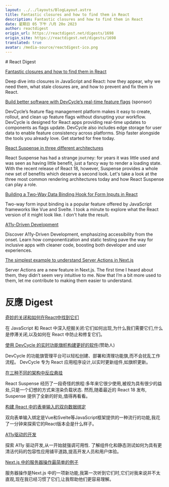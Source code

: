 ```yaml
---
layout: ../../layouts/BlogLayout.astro
title: Fantastic closures and how to find them in React
description: Fantastic closures and how to find them in React
date: 星期日 05 下午 八月 20o 2023
author: reactdigest
origin_url: https://reactdigest.net/digests/1698
origin_site: https://reactdigest.net/digests/1698
translated: true
avatar: /media-source/reactdigest-ico.png
---
```



<Reference client:only="react" title="Fantastic closures and how to find them in React" url="https://reactdigest.net/digests/1698" />

<Detail client:only="react">
	# React Digest

[Fantastic closures and how to find them in React](https://reactdigest.net/link/16240/a24eb3ef-556d-456e-a6a4-25de0a1cd63b/email)

Deep dive into closures in JavaScript and React: how they appear, why we need them, what stale closures are, and how to prevent and fix them in React.

[Build better software with DevCycle’s real-time feature flags](https://reactdigest.net/link/16241/a24eb3ef-556d-456e-a6a4-25de0a1cd63b/email) (sponsor)

DevCycle’s feature flag management platform makes it easy to create, rollout, and clean up feature flags without disrupting your workflow. DevCycle is designed for React apps providing real-time updates to components as flags update. DevCycle also includes edge storage for user data to enable feature consistency across platforms. Ship faster alongside the tools you already love. Get started for free today.

[React Suspense in three different architectures](https://reactdigest.net/link/16242/a24eb3ef-556d-456e-a6a4-25de0a1cd63b/email)

React Suspense has had a strange journey: for years it was little used and was seen as having little benefit, just a fancy way to render a loading state. With the recent release of React 18, however, Suspense provides a whole new set of benefits which deserve a second look. Let's take a look at the three most common rendering architectures today and how React Suspense can play a role.

[Building a Two-Way Data Binding Hook for Form Inputs in React](https://reactdigest.net/link/16243/a24eb3ef-556d-456e-a6a4-25de0a1cd63b/email)

Two-way form input binding is a popular feature offered by JavaScript frameworks like Vue and Svelte. I took a minute to explore what the React version of it might look like. I don't hate the result.

[A11y-Driven Development](https://reactdigest.net/link/16244/a24eb3ef-556d-456e-a6a4-25de0a1cd63b/email)

Discover A11y-Driven Development, emphasizing accessibility from the onset. Learn how componentization and static testing pave the way for inclusive apps with cleaner code, boosting both developer and user experiences.

[The simplest example to understand Server Actions in Next.js](https://reactdigest.net/link/16245/a24eb3ef-556d-456e-a6a4-25de0a1cd63b/email)

Server Actions are a new feature in Next.js. The first time I heard about them, they didn’t seem very intuitive to me. Now that I’m a bit more used to them, let me contribute to making them easier to understand.


</Detail>

# 反應 Digest

[奇妙的关闭和如何在React中找到它们](https://reactdigest.net/link/16240/a24eb3ef-556d-456e-a6a4-25de0a1cd63b/email)

在 JavaScript 和 React 中深入挖掘关闭:它们如何出现,为什么我们需要它们,什么是停滞关闭,以及如何在 React 中防止和修复它们。

[使用 DevCycle 的实时功能旗帜构建更好的软件](https://reactdigest.net/link/16241/a24eb3ef-556d-456e-a6a4-25de0a1cd63b/email)(赞助人)

DevCycle 的功能旗管理平台可以轻松创建、部署和清理功能旗,而不会扰乱工作流程。 DevCycle 专为 React 应用程序设计,以实时更新组件,如旗帜更新。

[在三种不同的架构中反应悬挂](https://reactdigest.net/link/16242/a24eb3ef-556d-456e-a6a4-25de0a1cd63b/email)

React Suspense 经历了一段奇怪的旅程:多年来它很少使用,被视为具有很少的益处,只是一个幻想的方式来渲染负载状态. 然而,随着最近的 React 18 发布, Suspense 提供了全新的好处,值得再看看。

[构建 React 中的表单输入的双向数据绑定](https://reactdigest.net/link/16243/a24eb3ef-556d-456e-a6a4-25de0a1cd63b/email)

双向表单输入绑定是Vue和Svelte等JavaScript框架提供的一种流行的功能,我花了一分钟来探索它的React版本会是什么样子。

[A11y驱动的开发](https://reactdigest.net/link/16244/a24eb3ef-556d-456e-a6a4-25de0a1cd63b/email)

探索 A11y 驱动开发,从一开始就强调可用性. 了解组件化和静态测试如何为具有更清洁代码的包容性应用铺平道路,提高开发人员和用户体验。

[Next.js 中的服务器操作最简单的例子](https://reactdigest.net/link/16245/a24eb3ef-556d-456e-a6a4-25de0a1cd63b/email)

服务器操作是Next.js 中的一项新功能,我第一次听到它们时,它们对我来说并不太直观,现在我已经习惯了它们,让我帮助他们更容易理解。


